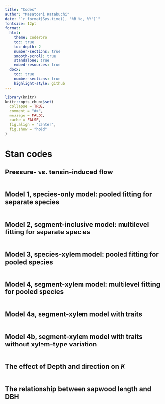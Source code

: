 ```yaml
---
title: "Codes"
author: "Masatoshi Katabuchi"
date: "`r format(Sys.time(), '%B %d, %Y')`"
fontsize: 12pt
format:
  html:
    theme: coderpro
    toc: true
    toc-depth: 2
    number-sections: true
    smooth-scroll: true
    standalone: true
    embed-resources: true
  docx:
    toc: true
    number-sections: true
    highlight-style: github
---
```


```r
library(knitr)
knitr::opts_chunk$set(
  collapse = TRUE,
  comment = "#>",
  message = FALSE,
  cache = FALSE,
  fig.align = "center",
  fig.show = "hold"
)
```


# Stan codes

## Pressure- vs. tensin-induced flow

```stan
```


## Model 1, species-only model: pooled fitting for separate species

```stan
```

## Model 2, segment-inclusive model: multilevel fitting for separate species

```stan
```

## Model 3, species-xylem model: pooled fitting for pooled species

```stan
```

## Model 4, segment-xylem model: multilevel fitting for pooled species

```stan
```

## Model 4a, segment-xylem model with traits

```stan
```

## Model 4b, segment-xylem model with traits without xylem-type variation

```stan
```

## The effect of Depth and direction on *K*

```stan
```

## The relationship between sapwood length and DBH

```stan
```
